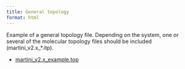 ```yaml
---
title: General topology
format: html
---
```


Example of a general topology file. Depending on the system, one or several of the molecular topology files should be included (martini_v2.x_*.itp).

- [martini_v2.x_example.top](https://martini-library.s3.us-east-2.amazonaws.com/example_input_files/martini_v2.x_example.top)